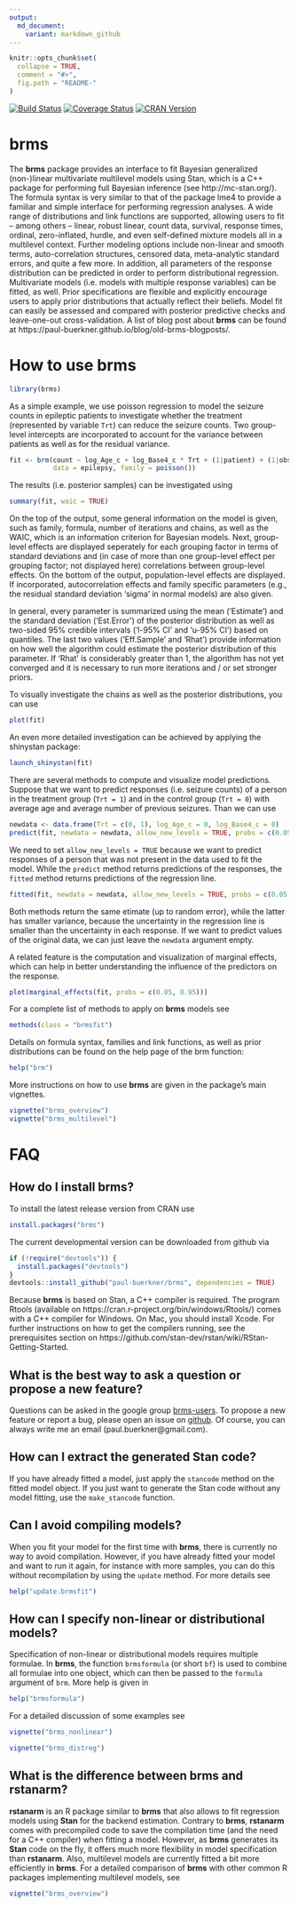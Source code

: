 ```yaml
---
output:
  md_document:
    variant: markdown_github
---
```


<!-- README.md is generated from README.Rmd. Please edit that file -->

```r
knitr::opts_chunk$set(
  collapse = TRUE,
  comment = "#>",
  fig.path = "README-"
)
```

[![Build Status](https://travis-ci.org/paul-buerkner/brms.svg?branch=master)](https://travis-ci.org/paul-buerkner/brms)
[![Coverage Status](https://codecov.io/github/paul-buerkner/brms/coverage.svg?branch=master)](https://codecov.io/github/paul-buerkner/brms?branch=master) 
[![CRAN Version](http://www.r-pkg.org/badges/version/brms)](https://cran.r-project.org/package=brms)

# brms

The **brms** package provides an interface to fit Bayesian generalized (non-)linear multivariate multilevel models using Stan, which is a C++ package for performing full Bayesian inference (see http://mc-stan.org/). The formula syntax is very similar to that of the package lme4 to provide a familiar and simple interface for performing regression analyses. A wide range of distributions and link functions are supported, allowing users to fit -- among others -- linear, robust linear, count data, survival, response times, ordinal, zero-inflated, hurdle, and even self-defined mixture models all in a multilevel context. Further modeling options include non-linear and smooth terms, auto-correlation structures, censored data, meta-analytic standard errors, and quite a few more. In addition, all parameters of the response distribution can be predicted in order to perform distributional regression. Multivariate models (i.e. models with multiple response variables) can be fitted, as well. Prior specifications are flexible and explicitly encourage users to apply prior distributions that actually reflect their beliefs. Model fit can easily be assessed and compared with posterior predictive checks and leave-one-out cross-validation. A list of blog post about **brms** can be found at https://paul-buerkner.github.io/blog/old-brms-blogposts/.
    
<!--
```r
options(width=90)
```
-->

# How to use brms
```r
library(brms)
```

As a simple example, we use poisson regression to model the seizure counts in epileptic patients to investigate whether the treatment (represented by variable `Trt`) can reduce the seizure counts. Two group-level intercepts are incorporated to account for the variance between patients as well as for the residual variance. 
```r
fit <- brm(count ~ log_Age_c + log_Base4_c * Trt + (1|patient) + (1|obs), 
           data = epilepsy, family = poisson())
```

The results (i.e. posterior samples) can be investigated using
```r
summary(fit, waic = TRUE) 
```

On the top of the output, some general information on the model is given, such as family, formula, number of iterations and chains, as well as the WAIC, which is an information criterion for Bayesian models. Next, group-level effects are displayed seperately for each grouping factor in terms of standard deviations and (in case of more than one group-level effect per grouping factor; not displayed here) correlations between group-level effects. On the bottom of the output, population-level effects are displayed. If incorporated, autocorrelation effects and family specific parameters (e.g., the residual standard deviation 'sigma' in normal models) are also given.

In general, every parameter is summarized using the mean ('Estimate') and the standard deviation ('Est.Error') of the posterior distribution as well as two-sided 95% credible intervals ('l-95% CI' and 'u-95% CI') based on quantiles. The last two values ('Eff.Sample' and 'Rhat') provide information on how well the algorithm could estimate the posterior distribution of this parameter. If 'Rhat' is considerably greater than 1, the algorithm has not yet converged and it is necessary to run more iterations and / or set stronger priors.

To visually investigate the chains as well as the posterior distributions, you can use
```r
plot(fit) 
``` 
An even more detailed investigation can be achieved by applying the shinystan package:
```r
launch_shinystan(fit) 
``` 

There are several methods to compute and visualize model predictions. Suppose that we want to predict responses (i.e. seizure counts) of a person in the treatment group (`Trt = 1`) and in the control group (`Trt = 0`) with average age and average number of previous seizures. Than we can use
```r
newdata <- data.frame(Trt = c(0, 1), log_Age_c = 0, log_Base4_c = 0)
predict(fit, newdata = newdata, allow_new_levels = TRUE, probs = c(0.05, 0.95))
```
We need to set `allow_new_levels = TRUE` because we want to predict responses of a person that was not present in the data used to fit the model. While the `predict` method returns predictions of the responses, the `fitted` method returns predictions of the regression line. 
```r
fitted(fit, newdata = newdata, allow_new_levels = TRUE, probs = c(0.05, 0.95))
```
Both methods return the same etimate (up to random error), while the latter has smaller variance, because the uncertainty in the regression line is smaller than the uncertainty in each response. If we want to predict values of the original data, we can just leave the `newdata` argument empty. 

A related feature is the computation and visualization of marginal effects, which can help in better  understanding the influence of the predictors on the response.
```r
plot(marginal_effects(fit, probs = c(0.05, 0.95)))
```

For a complete list of methods to apply on **brms** models see
```r
methods(class = "brmsfit") 
``` 

Details on formula syntax, families and link functions, as well as prior distributions can be found on the help page of the brm function:
```r
help("brm") 
``` 

More instructions on how to use **brms** are given in the package's main vignettes.
```r
vignette("brms_overview")
vignette("brms_multilevel")
``` 

# FAQ

## How do I install brms?

To install the latest release version from CRAN use

```r
install.packages("brms")
```

The current developmental version can be downloaded from github via

```r
if (!require("devtools")) {
  install.packages("devtools")
}
devtools::install_github("paul-buerkner/brms", dependencies = TRUE)
```

Because **brms** is based on Stan, a C++ compiler is required. The program Rtools (available on https://cran.r-project.org/bin/windows/Rtools/) comes with a C++ compiler for Windows. On Mac, you should install Xcode. For further instructions on how to get the compilers running, see the prerequisites section on https://github.com/stan-dev/rstan/wiki/RStan-Getting-Started.

## What is the best way to ask a question or propose a new feature?

Questions can be asked in the google group [brms-users](https://groups.google.com/forum/#!forum/brms-users). To propose a new feature or report a bug, please open an issue on [github](https://github.com/paul-buerkner/brms). Of course, you can always write me an email (paul.buerkner@gmail.com).

## How can I extract the generated Stan code?

If you have already fitted a model, just apply the `stancode` method on the fitted model object. If you just want to generate the Stan code without any model fitting, use the `make_stancode` function.

## Can I avoid compiling models?

When you fit your model for the first time with **brms**, there is currently no way to avoid compilation. However, if you have already fitted your model and want to run it again, for instance with more samples, you can do this without recompilation by using the `update` method. For more details see 
```r
help("update.brmsfit")
```

## How can I specify non-linear or distributional models?

Specification of non-linear or distributional models requires multiple formulae. In **brms**, the function `brmsformula` (or short `bf`) is used to combine all formulae into one object, which can then be passed to the `formula` argument of `brm`. More help is given in 
```r
help("brmsformula")
```

For a detailed discussion of some examples see 
```r
vignette("brms_nonlinear")
```

```r
vignette("brms_distreg")
```

## What is the difference between brms and rstanarm?

**rstanarm** is an R package similar to **brms** that also allows to fit regression models using **Stan** for the backend estimation. Contrary to **brms**, **rstanarm** comes with precompiled code to save the compilation time (and the need for a C++ compiler) when fitting a model. However, as **brms** generates its **Stan** code on the fly, it offers much more flexibility in model specification than **rstanarm**. Also, multilevel models are currently fitted a bit more efficiently in **brms**. For a detailed comparison of **brms** with other common R packages implementing multilevel models, see
```r
vignette("brms_overview")
```
